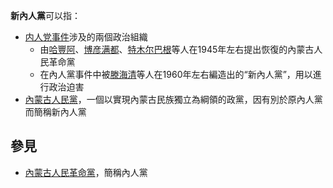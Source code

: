 '''新內人黨'''可以指：

* [[内人党事件|内人党事件]]涉及的兩個政治組織
** 由[[哈豐阿|哈豐阿]]、[[博彦满都|博彦满都]]、[[特木尔巴根|特木尔巴根]]等人在1945年左右提出恢復的內蒙古人民革命黨
** 在內人黨事件中被[[滕海清|滕海清]]等人在1960年左右編造出的“新內人黨”，用以進行政治迫害
* [[內蒙古人民黨|內蒙古人民黨]]，一個以實現內蒙古民族獨立為綱領的政黨，因有別於原內人黨而簡稱新內人黨

== 參見 ==
* [[內蒙古人民革命黨|內蒙古人民革命黨]]，簡稱內人黨

{{disambig|cat=四字政黨消歧義}}